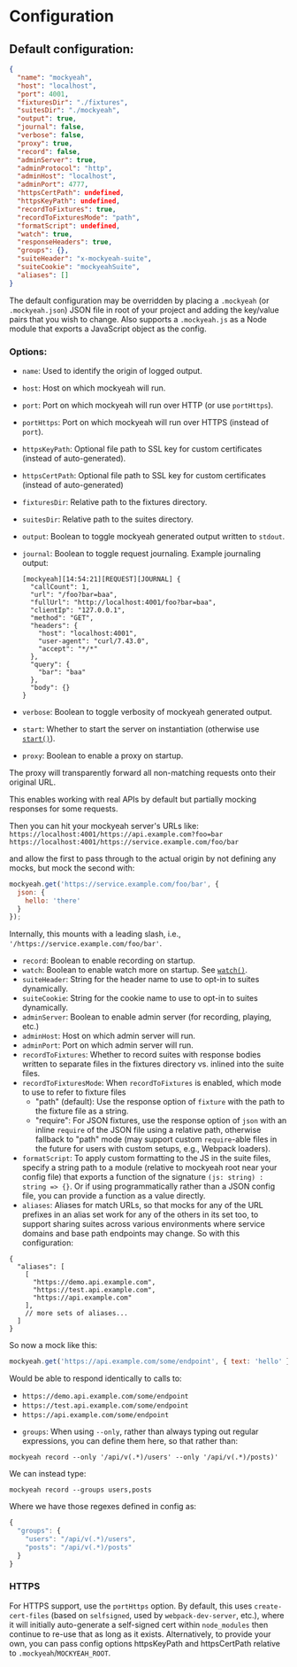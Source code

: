 # Configuration

## Default configuration:

```json
{
  "name": "mockyeah",
  "host": "localhost",
  "port": 4001,
  "fixturesDir": "./fixtures",
  "suitesDir": "./mockyeah",
  "output": true,
  "journal": false,
  "verbose": false,
  "proxy": true,
  "record": false,
  "adminServer": true,
  "adminProtocol": "http",
  "adminHost": "localhost",
  "adminPort": 4777,
  "httpsCertPath": undefined,
  "httpsKeyPath": undefined,
  "recordToFixtures": true,
  "recordToFixturesMode": "path",
  "formatScript": undefined,
  "watch": true,
  "responseHeaders": true,
  "groups": {},
  "suiteHeader": "x-mockyeah-suite",
  "suiteCookie": "mockyeahSuite",
  "aliases": []
}
```

The default configuration may be overridden by placing a `.mockyeah` (or `.mockyeah.json`) JSON file in root of your project and adding the key/value pairs that you wish to change.
Also supports a `.mockyeah.js` as a Node module that exports a JavaScript object as the config.

### Options:

- `name`: Used to identify the origin of logged output.
- `host`: Host on which mockyeah will run.
- `port`: Port on which mockyeah will run over HTTP (or use `portHttps`).
- `portHttps`: Port on which mockyeah will run over HTTPS (instead of `port`).
- `httpsKeyPath`: Optional file path to SSL key for custom certificates (instead of auto-generated).
- `httpsCertPath`: Optional file path to SSL key for custom certificates (instead of auto-generated)
- `fixturesDir`: Relative path to the fixtures directory.
- `suitesDir`: Relative path to the suites directory.
- `output`: Boolean to toggle mockyeah generated output written to `stdout`.
- `journal`: Boolean to toggle request journaling. Example journaling output:

  ```shell
  [mockyeah][14:54:21][REQUEST][JOURNAL] {
    "callCount": 1,
    "url": "/foo?bar=baa",
    "fullUrl": "http://localhost:4001/foo?bar=baa",
    "clientIp": "127.0.0.1",
    "method": "GET",
    "headers": {
      "host": "localhost:4001",
      "user-agent": "curl/7.43.0",
      "accept": "*/*"
    },
    "query": {
      "bar": "baa"
    },
    "body": {}
  }
  ```

- `verbose`: Boolean to toggle verbosity of mockyeah generated output.
- `start`: Whether to start the server on instantiation (otherwise use [`start()`](API/start.md)).
- `proxy`: Boolean to enable a proxy on startup.

The proxy will transparently forward all non-matching requests onto their original URL.

This enables working with real APIs by default but partially mocking responses for some requests.

Then you can hit your mockyeah server's URLs like:
`https://localhost:4001/https://api.example.com?foo=bar`
`https://localhost:4001/https://service.example.com/foo/bar`

and allow the first to pass through to the actual origin by not defining any mocks, but mock the second with:

```js
mockyeah.get('https://service.example.com/foo/bar', {
  json: {
    hello: 'there'
  }
});
```

Internally, this mounts with a leading slash, i.e., `'/https://service.example.com/foo/bar'`.

- `record`: Boolean to enable recording on startup.
- `watch`: Boolean to enable watch more on startup. See [`watch()`](API/watch.md).
- `suiteHeader`: String for the header name to use to opt-in to suites dynamically.
- `suiteCookie`: String for the cookie name to use to opt-in to suites dynamically.
- `adminServer`: Boolean to enable admin server (for recording, playing, etc.)
- `adminHost`: Host on which admin server will run.
- `adminPort`: Port on which admin server will run.
- `recordToFixtures`: Whether to record suites with response bodies written to separate files in the fixtures directory vs. inlined into the suite files.
- `recordToFixturesMode`: When `recordToFixtures` is enabled, which mode to use to refer to fixture files
  - "path" (default): Use the response option of `fixture` with the path to the fixture file as a string.
  - "require": For JSON fixtures, use the response option of `json` with an inline `require` of the JSON file using a relative path, otherwise fallback to "path" mode (may support custom `require`-able files in the future for users with custom setups, e.g., Webpack loaders).
- `formatScript`: To apply custom formatting to the JS in the suite files, specify a string path to a module (relative to mockyeah root near your config file) that exports a function of the signature `(js: string) : string => {}`. Or if using programmatically rather than a JSON config file, you can provide a function as a value directly.
- `aliases`: Aliases for match URLs, so that mocks for any of the URL prefixes in an alias set work for any of the others in its set too, to support sharing suites across various environments where service domains and base path endpoints may change. So with this configuration:

```
{
  "aliases": [
    [
      "https://demo.api.example.com",
      "https://test.api.example.com",
      "https://api.example.com"
    ],
    // more sets of aliases...
  ]
}
```

So now a mock like this:

```js
mockyeah.get('https://api.example.com/some/endpoint', { text: 'hello' });
```

Would be able to respond identically to calls to:

- `https://demo.api.example.com/some/endpoint`
- `https://test.api.example.com/some/endpoint`
- `https://api.example.com/some/endpoint`

* `groups`: When using `--only`, rather than always typing out regular expressions, you can define them here, so that rather than:

```
mockyeah record --only '/api/v(.*)/users' --only '/api/v(.*)/posts)'
```

We can instead type:

```
mockyeah record --groups users,posts
```

Where we have those regexes defined in config as:

```js
{
  "groups": {
    "users": "/api/v(.*)/users",
    "posts": "/api/v(.*)/posts"
  }
}
```

### HTTPS

For HTTPS support, use the `portHttps` option. By default, this uses `create-cert-files` (based on `selfsigned`, used by `webpack-dev-server`, etc.),
where it will initially auto-generate a self-signed cert within `node_modules` then continue to re-use that as long as it exists.
Alternatively, to provide your own, you can pass config options httpsKeyPath and httpsCertPath relative to `.mockyeah`/`MOCKYEAH_ROOT`.
